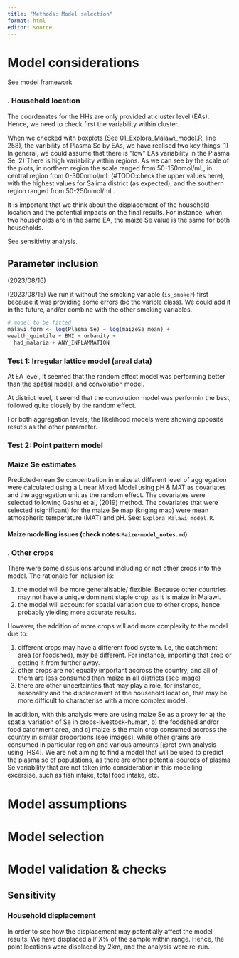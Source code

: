 ```yaml
---
title: "Methods: Model selection"
format: html
editor: source
---
```



# Model considerations

See model framework

### . Household location

The coordenates for the HHs are only provided at cluster level (EAs). Hence, we need to check first the variability within cluster. 

When we checked with boxplots (See 01_Explora_Malawi_model.R, line 258), the varibility of Plasma Se by EAs, we have realised two key things:
1) In general, we could assume that there is "low" EAs variability in the Plasma Se.
2) There is high variability within regions. As we can see by the scale of the plots, in northern region the scale ranged from 50-150nmol/mL, in central region from 0-300nmol/mL (#TODO:check the upper values here), with the highest values for Salima district (as expected), and the southern region ranged from 50-250nmol/mL.


It is important that we think about the displacement of the household location and the potential impacts on the final results. For instance, when two households are in the same EA, the maize Se value is the same for both households. 

See sensitivity analysis. 

## Parameter inclusion
(2023/08/16)

(2023/08/15)
We run it without the smoking variable (`is_smoker`) first because it was providing some errors (bc the varible class). We could add it in the future, and/or combine with the other smoking variables. 


```r

# model to be fitted 
malawi.form <- log(Plasma_Se) ~ log(maizeSe_mean) +
wealth_quintile + BMI + urbanity + 
  had_malaria + ANY_INFLAMMATION

```

### Test 1: Irregular lattice model (areal data)

At EA level, it seemed that the random effect model was performing better than the spatial model, and convolution model.

At district level, it seemd that the convolution model was performin the best, followed quite closely by the random effect. 

For both aggregation levels, the likelihood models were showing opposite resutls as the other parameter. 

### Test 2: Point pattern model 



### Maize Se estimates

Predicted-mean Se concentration in maize at different level of aggregation were calculated using a Linear Mixed Model using pH & MAT as covariates and the aggregation unit as the random effect. The covariates were selected following Gashu et al, (2019) method. The covariates that were selected (significant) for the maize Se map (kriging map) were mean atmospheric temperature (MAT) and pH. See: `Explora_Malawi_model.R`.

#### Maize modelling issues (check notes:`Maize-model_notes.md`)
 



### . Other crops 

There were some dissusions around including or not other crops into the model. The rationale for inclusion is: 

1) the model will be more generalisable/ flexible: Because other countries may not have a unique dominant staple crop, as it is maize in Malawi. 
2) the model will account for spatial variation due to other crops, hence probably yielding more accurate results. 

However, the addition of more crops will add more complexity to the model due to:
 
 1) different crops may have a different food system. I.e, the catchment area (or foodshed), may be different. For instance, importing that crop or getting it from further away. 
 2) other crops are not equally important accross the country, and all of them are less consumed than maize in all districts (see image)
 3) there are other uncertainties that may play a role, for instance, sesonality and the displacement of the household location, that may be more difficult to characterise with a more complex model.

 In addition, with this analysis were are using maize Se as a proxy for a) the spatial variation of Se in crops-livestock-human, b) the foodshed and/or food catchment area, and c) maize is the main crop consumed accross the country in similar proportions (see images), while other grains are consumed in particular region and various amounts [@ref own analysis using IHS4]. We are not aiming to find a model that will be used to predict the plasma se of populations, as there are other potential sources of plasma Se variability that are not taken into consideration in this modelling excersise, such as fish intake, total food intake, etc. 


# Model assumptions


# Model selection


# Model validation & checks


## Sensitivity

### Household displacement

In order to see how the displacement may potentially affect the model results. We have displaced all/ X% of the sample within range. Hence, the point locations were displaced by 2km, and the analysis were re-run. 